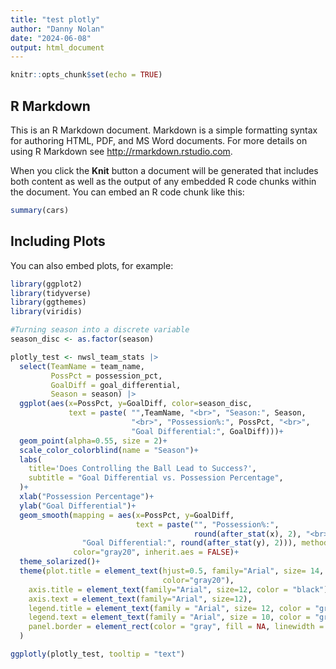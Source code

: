 ```yaml
---
title: "test plotly"
author: "Danny Nolan"
date: "2024-06-08"
output: html_document
---
```


```r
knitr::opts_chunk$set(echo = TRUE)
```

## R Markdown

This is an R Markdown document. Markdown is a simple formatting syntax for authoring HTML, PDF, and MS Word documents. For more details on using R Markdown see <http://rmarkdown.rstudio.com>.

When you click the **Knit** button a document will be generated that includes both content as well as the output of any embedded R code chunks within the document. You can embed an R code chunk like this:

```r
summary(cars)
```

## Including Plots

You can also embed plots, for example:

```r
library(ggplot2)
library(tidyverse)
library(ggthemes)
library(viridis)

#Turning season into a discrete variable
season_disc <- as.factor(season)

plotly_test <- nwsl_team_stats |> 
  select(TeamName = team_name,
         PossPct = possession_pct,
         GoalDiff = goal_differential,
         Season = season) |> 
  ggplot(aes(x=PossPct, y=GoalDiff, color=season_disc, 
             text = paste( "",TeamName, "<br>", "Season:", Season, 
                           "<br>", "Possession%:", PossPct, "<br>", 
                           "Goal Differential:", GoalDiff)))+
  geom_point(alpha=0.55, size = 2)+
  scale_color_colorblind(name = "Season")+
  labs(
    title='Does Controlling the Ball Lead to Success?',
    subtitle = "Goal Differential vs. Possession Percentage",
  )+
  xlab("Possession Percentage")+
  ylab("Goal Differential")+
  geom_smooth(mapping = aes(x=PossPct, y=GoalDiff, 
                            text = paste("", "Possession%:", 
                                         round(after_stat(x), 2), "<br>", 
                "Goal Differential:", round(after_stat(y), 2))), method="lm", 
              color="gray20", inherit.aes = FALSE)+
  theme_solarized()+
  theme(plot.title = element_text(hjust=0.5, family="Arial", size= 14,
                                  color="gray20"),
    axis.title = element_text(family="Arial", size=12, color = "black"),
    axis.text = element_text(family="Arial", size=12),
    legend.title = element_text(family = "Arial", size= 12, color = "gray20"),  
    legend.text = element_text(family = "Arial", size = 10, color = "gray20"),
    panel.border = element_rect(color = "gray", fill = NA, linewidth = .5)
  )

ggplotly(plotly_test, tooltip = "text")
```


